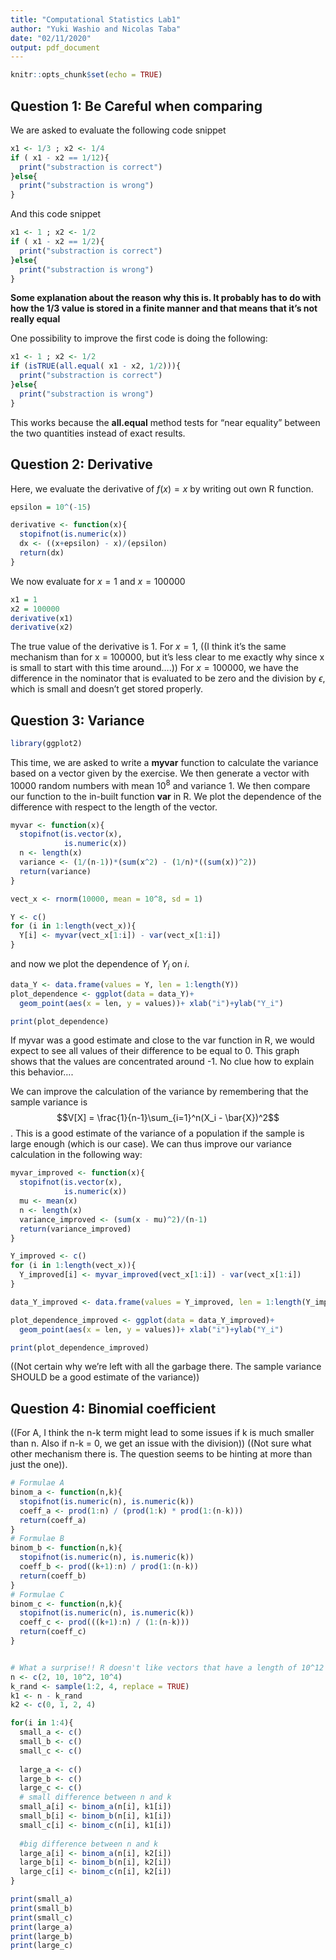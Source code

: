 ```yaml
---
title: "Computational Statistics Lab1"
author: "Yuki Washio and Nicolas Taba"
date: "02/11/2020"
output: pdf_document
---
```


```r
knitr::opts_chunk$set(echo = TRUE)
```

## Question 1: Be Careful when comparing

We are asked to evaluate the following code snippet

```r
x1 <- 1/3 ; x2 <- 1/4
if ( x1 - x2 == 1/12){
  print("substraction is correct")
}else{
  print("substraction is wrong")
}
```

And this code snippet

```r
x1 <- 1 ; x2 <- 1/2
if ( x1 - x2 == 1/2){
  print("substraction is correct")
}else{
  print("substraction is wrong")
}
```

**Some explanation about the reason why this is. It probably has to do with how the 1/3 value is stored in a finite manner and that means that it's not really equal**

One possibility to improve the first code is doing the following:

```r
x1 <- 1 ; x2 <- 1/2
if (isTRUE(all.equal( x1 - x2, 1/2))){
  print("substraction is correct")
}else{
  print("substraction is wrong")
}
```

This works because the **all.equal** method tests for "near equality" between the two quantities instead of exact results.

## Question 2: Derivative

Here, we evaluate the derivative of $f(x) = x$ by writing out own R function.

```r
epsilon = 10^(-15)

derivative <- function(x){
  stopifnot(is.numeric(x))
  dx <- ((x+epsilon) - x)/(epsilon)
  return(dx)
}

```

We now evaluate for $x = 1$ and $x = 100000$

```r
x1 = 1
x2 = 100000
derivative(x1)
derivative(x2)
```

The true value of the derivative is 1.
For $x = 1$, ((I think it's the same mechanism than for x = 100000, but it's less clear to me exactly why since x is small to start with this time around....))
For $x = 100000$, we have the difference in the nominator that is evaluated to be zero and the division by $\epsilon$, which is small and doesn't get stored properly.


## Question 3: Variance

```r
library(ggplot2)
```

This time, we are asked to write a **myvar** function to calculate the variance based on a  vector given by the exercise. We then generate a vector with 10000 random numbers with mean $10^8$ and variance 1. We then compare our function to the in-built function **var** in R. We plot the dependence of the difference with respect to the length of the vector.

```r
myvar <- function(x){
  stopifnot(is.vector(x),
            is.numeric(x))
  n <- length(x)
  variance <- (1/(n-1))*(sum(x^2) - (1/n)*((sum(x))^2))
  return(variance)
}

vect_x <- rnorm(10000, mean = 10^8, sd = 1)

Y <- c()
for (i in 1:length(vect_x)){
  Y[i] <- myvar(vect_x[1:i]) - var(vect_x[1:i])
}
```

and now we plot the dependence of $Y_i$ on $i$.

```r
data_Y <- data.frame(values = Y, len = 1:length(Y))
plot_dependence <- ggplot(data = data_Y)+
  geom_point(aes(x = len, y = values))+ xlab("i")+ylab("Y_i")

print(plot_dependence)
```

If myvar was a good estimate and close to the var function in R, we would expect to see all values of their difference to be equal to 0. This graph shows that the values are concentrated around -1. No clue how to explain this behavior....

We can improve the calculation of the variance by remembering that the sample variance is $$V[X] = \frac{1}{n-1}\sum_{i=1}^n(X_i - \bar{X})^2$$. This is a good estimate of the variance of a population if the sample is large enough (which is our case). We can thus improve our variance calculation in the following way:

```r
myvar_improved <- function(x){
  stopifnot(is.vector(x),
            is.numeric(x))
  mu <- mean(x)
  n <- length(x)
  variance_improved <- (sum(x - mu)^2)/(n-1)
  return(variance_improved)
}

Y_improved <- c()
for (i in 1:length(vect_x)){
  Y_improved[i] <- myvar_improved(vect_x[1:i]) - var(vect_x[1:i])
}

data_Y_improved <- data.frame(values = Y_improved, len = 1:length(Y_improved))

plot_dependence_improved <- ggplot(data = data_Y_improved)+
  geom_point(aes(x = len, y = values))+ xlab("i")+ylab("Y_i")

print(plot_dependence_improved)
```

((Not certain why we're left with all the garbage there. The sample variance SHOULD be a good estimate of the variance))

## Question 4: Binomial coefficient

((For A, I think the n-k term might lead to some issues if k is much smaller than n. Also if n-k = 0, we get an issue with the division))
((Not sure what other mechanism there is. The question seems to be hinting at more than just the one)).

```r
# Formulae A
binom_a <- function(n,k){
  stopifnot(is.numeric(n), is.numeric(k))
  coeff_a <- prod(1:n) / (prod(1:k) * prod(1:(n-k)))
  return(coeff_a)
}
# Formulae B
binom_b <- function(n,k){
  stopifnot(is.numeric(n), is.numeric(k))
  coeff_b <- prod((k+1):n) / prod(1:(n-k))
  return(coeff_b)
}
# Formulae C
binom_c <- function(n,k){
  stopifnot(is.numeric(n), is.numeric(k))
  coeff_c <- prod(((k+1):n) / (1:(n-k)))
  return(coeff_c)
}


# What a surprise!! R doesn't like vectors that have a length of 10^12
n <- c(2, 10, 10^2, 10^4)
k_rand <- sample(1:2, 4, replace = TRUE)
k1 <- n - k_rand
k2 <- c(0, 1, 2, 4)

for(i in 1:4){
  small_a <- c()
  small_b <- c()
  small_c <- c()
  
  large_a <- c()
  large_b <- c()
  large_c <- c()
  # small difference between n and k
  small_a[i] <- binom_a(n[i], k1[i])
  small_b[i] <- binom_b(n[i], k1[i])
  small_c[i] <- binom_c(n[i], k1[i])
  
  #big difference between n and k
  large_a[i] <- binom_a(n[i], k2[i])
  large_b[i] <- binom_b(n[i], k2[i])
  large_c[i] <- binom_c(n[i], k2[i])
}

print(small_a)
print(small_b)
print(small_c)
print(large_a)
print(large_b)
print(large_c)
```


